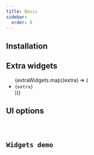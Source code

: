 ```yaml
---
title: Basic
sidebar:
  order: 0
---
```






## Installation

<Npm pkg="@sjsf/basic-theme@next" />

## Extra widgets

<ul>
  {extraWidgets.map((extra) => (
    <li><code>{extra}</code></li>
  ))}
</ul>

## UI options

<Code code={uiOptionsCode} lang="typescript" />

## Widgets demo

<Tabs>
  <TabItem label='Form'>
    <FormCard>
      <Form client:only="svelte" />
    </FormCard>
  </TabItem>
  <TabItem label="JSON Schema" >
    <Code lang="json" code={JSON.stringify(schemas.schema, null, 2)} />
  </TabItem>
  <TabItem label="UI Schema">
    <Code lang="json" code={JSON.stringify(schemas.uiSchema, null, 2)} />
  </TabItem>
</Tabs>
